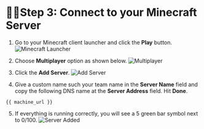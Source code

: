 # 🏴‍☠️Step 3: Connect to your Minecraft Server

1. Go to your Minecraft client launcher and click the **Play** button.
![Minecraft Launcher](/assets/task_1a/mc_launcher.png)

2. Choose **Multiplayer** option as shown below.
![Multiplayer](/assets/task_1a/mc_player.png)

3. Click the **Add Server**.
![Add Server](/assets/task_1a/server_addr.png)

4. Give a custom name such your team name in the **Server Name** field and copy the following DNS name at the **Server Address** field. Hit **Done**. 
```
{{ machine_url }}
```
5. If everything is running correctly, you will see a 5 green bar symbol next to 0/100.
![Server Added](/assets/task_1a/server_added.png)

